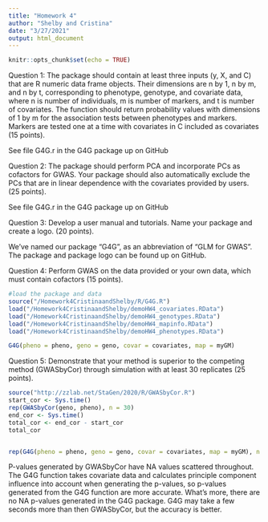 ```yaml
---
title: "Homework 4"
author: "Shelby and Cristina"
date: "3/27/2021"
output: html_document
---
```


```r
knitr::opts_chunk$set(echo = TRUE)
```

Question 1: The package should contain at least three inputs (y, X, and C) that are R numeric data frame objects. Their dimensions are n by 1, n by m, and n by t, corresponding to phenotype, genotype, and covariate data, where n is number of individuals, m is number of markers, and t is number of covariates. The function should return probability values with dimensions of 1 by m for the association tests between phenotypes and markers. Markers are tested one at a time with covariates in C included as covariates (15 points).

See file G4G.r in the G4G package up on GitHub


Question 2: The package should perform PCA and incorporate PCs as cofactors for GWAS.  Your package should also automatically exclude the PCs that are in linear dependence with the covariates provided by users. (25 points).

See file G4G.r in the G4G package up on GitHub

Question 3:	Develop a user manual and tutorials. Name your package and create a logo. (20 points).

We've named our package "G4G", as an abbreviation of "GLM for GWAS". The package and package logo can be found up on GitHub.


Question 4: Perform GWAS on the data provided or your own data, which must contain cofactors (15 points).

```r
#load the package and data
source("/Homework4CristinaandShelby/R/G4G.R")
load("/Homework4CristinaandShelby/demoHW4_covariates.RData")
load("/Homework4CristinaandShelby/demoHW4_genotypes.RData")
load("/Homework4CristinaandShelby/demoHW4_mapinfo.RData")
load("/Homework4CristinaandShelby/demoHW4_phenotypes.RData")

G4G(pheno = pheno, geno = geno, covar = covariates, map = myGM)

```

Question 5:	Demonstrate that your method is superior to the competing method (GWASbyCor) through simulation with at least 30 replicates (25 points).

```r
source("http://zzlab.net/StaGen/2020/R/GWASbyCor.R")
start_cor <- Sys.time()
rep(GWASbyCor(geno, pheno), n = 30)
end_cor <- Sys.time()
total_cor <- end_cor - start_cor
total_cor


rep(G4G(pheno = pheno, geno = geno, covar = covariates, map = myGM), n = 30) #this function outputs the total run time

```
P-values generated by GWASbyCor have NA values scattered throughout. The G4G function takes covariate data and calculates principle component influence into account when generating the p-values, so p-values generated from the G4G function are more accurate. What's more, there are no NA p-values generated in the G4G package. G4G may take a few seconds more than then GWASbyCor, but the accuracy is better. 